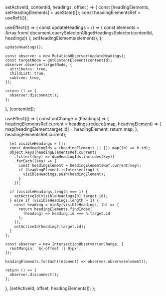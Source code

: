 
  setActiveId,
  contentId,
  headings,
  offset
) => {
  const [headingElements, setHeadingElements] = useState([]);
  const headingElementsRef = useRef({});

  useEffect(() => {
    const updateHeadings = () => {
      const elements = Array.from(
        document.querySelectorAll(getHeadingsSelector(contentId, headings))
      );
      setHeadingElements(elements);
    };

    updateHeadings();

    const observer = new MutationObserver(updateHeadings);
    const targetNode = getContentElement(contentId);
    observer.observe(targetNode, {
      attributes: true,
      childList: true,
      subtree: true,
    });

    return () => {
      observer.disconnect();
    };
  }, [contentId]);

  useEffect(() => {
    const onChange = (headings) => {
      headingElementsRef.current = headings.reduce((map, headingElement) => {
        map[headingElement.target.id] = headingElement;
        return map;
      }, headingElementsRef.current);

      let visibleHeadings = [];
      const domHeadingIds = (headingElements || []).map((h) => h.id);
      Object.keys(headingElementsRef.current)
        .filter((key) => domHeadingIds.includes(key))
        .forEach((key) => {
          const headingElement = headingElementsRef.current[key];
          if (headingElement.isIntersecting) {
            visibleHeadings.push(headingElement);
          }
        });

      if (visibleHeadings.length === 1) {
        setActiveId(visibleHeadings[0].target.id);
      } else if (visibleHeadings.length > 1) {
        const heading = minBy(visibleHeadings, (h) => {
          return headingElements.findIndex(
            (heading) => heading.id === h.target.id
          );
        });
        setActiveId(heading?.target.id);
      }
    };

    const observer = new IntersectionObserver(onChange, {
      rootMargin: `${-offset || 0}px`,
    });

    headingElements.forEach((element) => observer.observe(element));

    return () => {
      observer.disconnect();
    };
  }, [setActiveId, offset, headingElements]);
};
